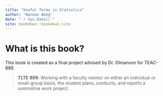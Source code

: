 ```yaml
---
title: "Useful Terms in Statistics"
author: "Nannan Wang"
date: "`r Sys.Date()`"
site: bookdown::bookdown_site
---
```


# What is this book? {-}
This book is created as a final project advised by Dr. Olmanson for TEAC-889.      

> **TLTE 889**: Working with a faculty mentor on either an individual or small-group basis, the student plans, conducts, and reports a summative work project.
